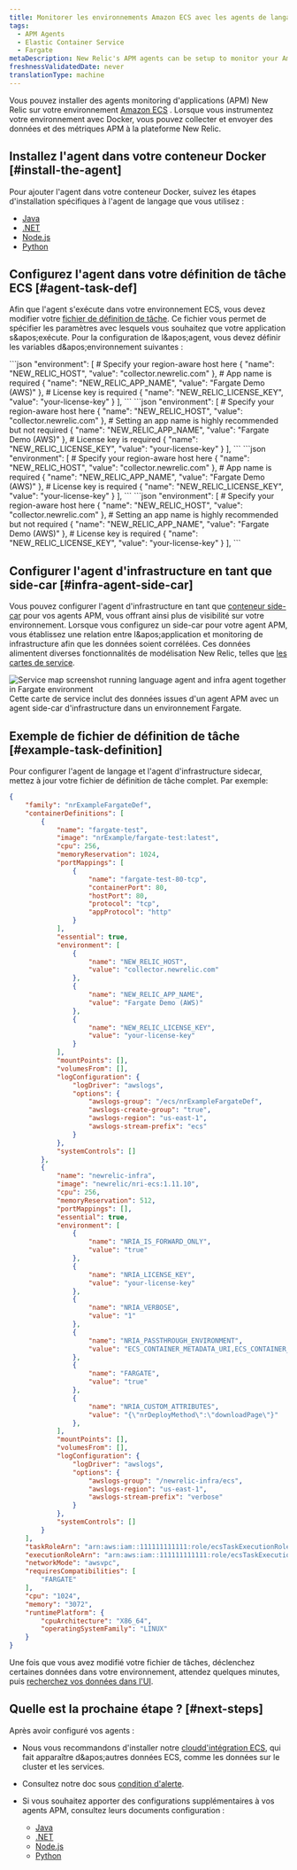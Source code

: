 ```yaml
---
title: Monitorer les environnements Amazon ECS avec les agents de langage APM
tags:
  - APM Agents
  - Elastic Container Service
  - Fargate
metaDescription: New Relic's APM agents can be setup to monitor your Amazon ECS environment.
freshnessValidatedDate: never
translationType: machine
---
```


Vous pouvez installer des agents monitoring d&apos;applications (APM) New Relic sur votre environnement [Amazon ECS](https://docs.aws.amazon.com/ecs/index.html) . Lorsque vous instrumentez votre environnement avec Docker, vous pouvez collecter et envoyer des données et des métriques APM à la plateforme New Relic.

## Installez l&apos;agent dans votre conteneur Docker [#install-the-agent]

Pour ajouter l&apos;agent dans votre conteneur Docker, suivez les étapes d&apos;installation spécifiques à l&apos;agent de langage que vous utilisez :

* [Java](https://docs.newrelic.com/docs/apm/agents/java-agent/additional-installation/install-new-relic-java-agent-docker/)
* [.NET](https://docs.newrelic.com/install/dotnet/?deployment=linux&docker=yesDocker)
* [Node.js](https://docs.newrelic.com/docs/apm/agents/nodejs-agent/installation-configuration/install-nodejs-agent-docker/)
* [Python](https://docs.newrelic.com/install/python/)

## Configurez l&apos;agent dans votre définition de tâche ECS [#agent-task-def]

Afin que l&apos;agent s&apos;exécute dans votre environnement ECS, vous devez modifier votre [fichier de définition de tâche](https://docs.aws.amazon.com/AmazonECS/latest/developerguide/task_definitions.html). Ce fichier vous permet de spécifier les paramètres avec lesquels vous souhaitez que votre application s&amp;apos;exécute. Pour la configuration de l&amp;apos;agent, vous devez définir les variables d&amp;apos;environnement suivantes :

<CollapserGroup>
  <Collapser id="java-setup" title="Java">
    ```json
    "environment": [
        # Specify your region-aware host here
        {
            "name": "NEW_RELIC_HOST",
            "value": "collector.newrelic.com"
        },
        # App name is required
        {
            "name": "NEW_RELIC_APP_NAME",
            "value": "Fargate Demo (AWS)"
        },
        # License key is required
        {
            "name": "NEW_RELIC_LICENSE_KEY",
            "value": "your-license-key"
        }
    ],
    ```
  </Collapser>

  <Collapser id="dotnet-setup" title=".NET">
    ```json
        "environment": [
            # Specify your region-aware host here
            {
                "name": "NEW_RELIC_HOST",
                "value": "collector.newrelic.com"
            },
            # Setting an app name is highly recommended but not required
            {
                "name": "NEW_RELIC_APP_NAME",
                "value": "Fargate Demo (AWS)"
            },
            # License key is required
            {
                "name": "NEW_RELIC_LICENSE_KEY",
                "value": "your-license-key"
            }
        ],
    ```
  </Collapser>

  <Collapser id="nodejs-setup" title="Node.js">
    ```json
    "environment": [
        # Specify your region-aware host here
        {
            "name": "NEW_RELIC_HOST",
            "value": "collector.newrelic.com"
        },
        # App name is required
        {
            "name": "NEW_RELIC_APP_NAME",
            "value": "Fargate Demo (AWS)"
        },
        # License key is required
        {
            "name": "NEW_RELIC_LICENSE_KEY",
            "value": "your-license-key"
        }
    ],
    ```
  </Collapser>

  <Collapser id="python-setup" title="Python">
    ```json
    "environment": [
        # Specify your region-aware host here
        {
            "name": "NEW_RELIC_HOST",
            "value": "collector.newrelic.com"
        },
        # Setting an app name is highly recommended but not required
        {
            "name": "NEW_RELIC_APP_NAME",
            "value": "Fargate Demo (AWS)"
        },
        # License key is required
        {
            "name": "NEW_RELIC_LICENSE_KEY",
            "value": "your-license-key"
        }
    ],
    ```
  </Collapser>
</CollapserGroup>

## Configurer l&apos;agent d&apos;infrastructure en tant que side-car [#infra-agent-side-car]

Vous pouvez configurer l&apos;agent d&apos;infrastructure en tant que [conteneur side-car](https://docs.aws.amazon.com/AmazonECS/latest/developerguide/fargate-security-considerations.html) pour vos agents APM, vous offrant ainsi plus de visibilité sur votre environnement. Lorsque vous configurez un side-car pour votre agent APM, vous établissez une relation entre l&amp;apos;application et monitoring de infrastructure afin que les données soient corrélées. Ces données alimentent diverses fonctionnalités de modélisation New Relic, telles que [les cartes de service](/docs/new-relic-solutions/new-relic-one/ui-data/service-maps/service-maps).

<img title="Screenshot showing service map when running language agent and infra agent together in Fargate environment" alt="Service map screenshot running language agent and infra agent together in Fargate environment" src="/images/service-map-screenshot-showing-language-and-infra-agent-in-fargate-env.png" />

<figcaption>
  Cette carte de service inclut des données issues d&apos;un agent APM avec un agent side-car d&apos;infrastructure dans un environnement Fargate.
</figcaption>

## Exemple de fichier de définition de tâche [#example-task-definition]

Pour configurer l&apos;agent de langage et l&apos;agent d&apos;infrastructure sidecar, mettez à jour votre fichier de définition de tâche complet. Par exemple:

```json
{
    "family": "nrExampleFargateDef",
    "containerDefinitions": [
        {
            "name": "fargate-test",
            "image": "nrExample/fargate-test:latest",
            "cpu": 256,
            "memoryReservation": 1024,
            "portMappings": [
                {
                    "name": "fargate-test-80-tcp",
                    "containerPort": 80,
                    "hostPort": 80,
                    "protocol": "tcp",
                    "appProtocol": "http"
                }
            ],
            "essential": true,
            "environment": [
                {
                    "name": "NEW_RELIC_HOST",
                    "value": "collector.newrelic.com"
                },
                {
                    "name": "NEW_RELIC_APP_NAME",
                    "value": "Fargate Demo (AWS)"
                },
                {
                    "name": "NEW_RELIC_LICENSE_KEY",
                    "value": "your-license-key"
                }
            ],
            "mountPoints": [],
            "volumesFrom": [],
            "logConfiguration": {
                "logDriver": "awslogs",
                "options": {
                    "awslogs-group": "/ecs/nrExampleFargateDef",
                    "awslogs-create-group": "true",
                    "awslogs-region": "us-east-1",
                    "awslogs-stream-prefix": "ecs"
                }
            },
            "systemControls": []
        },
        {
            "name": "newrelic-infra",
            "image": "newrelic/nri-ecs:1.11.10",
            "cpu": 256,
            "memoryReservation": 512,
            "portMappings": [],
            "essential": true,
            "environment": [
                {
                    "name": "NRIA_IS_FORWARD_ONLY",
                    "value": "true"
                },
                {
                    "name": "NRIA_LICENSE_KEY",
                    "value": "your-license-key"
                },
                {
                    "name": "NRIA_VERBOSE",
                    "value": "1"
                },
                {
                    "name": "NRIA_PASSTHROUGH_ENVIRONMENT",
                    "value": "ECS_CONTAINER_METADATA_URI,ECS_CONTAINER_METADATA_URI_V4,FARGATE"
                },
                {
                    "name": "FARGATE",
                    "value": "true"
                },
                {
                    "name": "NRIA_CUSTOM_ATTRIBUTES",
                    "value": "{\"nrDeployMethod\":\"downloadPage\"}"
                },
            ],
            "mountPoints": [],
            "volumesFrom": [],
            "logConfiguration": {
                "logDriver": "awslogs",
                "options": {
                    "awslogs-group": "/newrelic-infra/ecs",
                    "awslogs-region": "us-east-1",
                    "awslogs-stream-prefix": "verbose"
                }
            },
            "systemControls": []
        }
    ],
    "taskRoleArn": "arn:aws:iam::111111111111:role/ecsTaskExecutionRole",
    "executionRoleArn": "arn:aws:iam::111111111111:role/ecsTaskExecutionRole",
    "networkMode": "awsvpc",
    "requiresCompatibilities": [
        "FARGATE"
    ],
    "cpu": "1024",
    "memory": "3072",
    "runtimePlatform": {
        "cpuArchitecture": "X86_64",
        "operatingSystemFamily": "LINUX"
    }
}
```

Une fois que vous avez modifié votre fichier de tâches, déclenchez certaines données dans votre environnement, attendez quelques minutes, puis [recherchez vos données dans l&apos;UI](/docs/ecs-integration-understand-use-data).

## Quelle est la prochaine étape ? [#next-steps]

Après avoir configuré vos agents :

* Nous vous recommandons d&apos;installer notre [cloudd&apos;intégration ECS](/docs/integrations/amazon-integrations/aws-integrations-list/aws-ecsecr-monitoring-integration), qui fait apparaître d&amp;apos;autres données ECS, comme les données sur le cluster et les services.

* Consultez notre doc sous [condition d&apos;alerte](/docs/ecs-integration-recommended-alert-conditions).

* Si vous souhaitez apporter des configurations supplémentaires à vos agents APM, consultez leurs documents configuration :

  * [Java](https://docs.newrelic.com/docs/apm/agents/java-agent/configuration/java-agent-configuration-config-file/)
  * [.NET](https://docs.newrelic.com/docs/apm/agents/net-agent/configuration/net-agent-configuration/)
  * [Node.js](https://docs.newrelic.com/docs/apm/agents/nodejs-agent/installation-configuration/nodejs-agent-configuration/)
  * [Python](https://docs.newrelic.com/docs/apm/agents/python-agent/configuration/python-agent-configuration/)